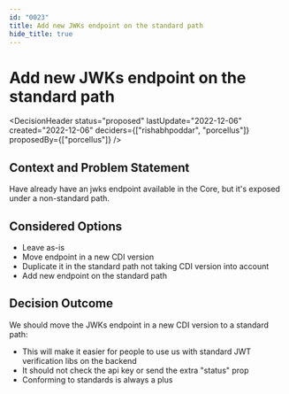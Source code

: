 ```yaml
---
id: "0023"
title: Add new JWKs endpoint on the standard path
hide_title: true
---
```



# Add new JWKs endpoint on the standard path

<DecisionHeader status="proposed" lastUpdate="2022-12-06" created="2022-12-06" deciders={["rishabhpoddar", "porcellus"]} proposedBy={["porcellus"]} />

## Context and Problem Statement

Have already have an jwks endpoint available in the Core, but it's exposed under a non-standard path.

## Considered Options

* Leave as-is
* Move endpoint in a new CDI version
* Duplicate it in the standard path not taking CDI version into account
* Add new endpoint on the standard path

## Decision Outcome

We should move the JWKs endpoint in a new CDI version to a standard path:
- This will make it easier for people to use us with standard JWT verification libs on the backend
- It should not check the api key or send the extra "status" prop
- Conforming to standards is always a plus
